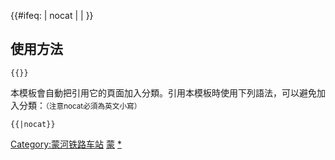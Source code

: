 {{鐵道路線|
| lua = 1
| 模板名稱 = 蒙河铁路
| 名稱 = [[蒙河铁路]]
| 代表色 = #0033c9
| Logo = [[File:China_Railways.svg|17px]]
| 背景顏色 = #FFFFFF
| 車站列表 = 蒙自北 ~ 红河 ~ 长桥海 ~ 蒙自 ~ 朗敞寨 ~ 新现 ~ 屏边 ~ 莲花滩 ~ 瑶山 ~ 马度白 ~ 河口北
|注釋=
}}
<includeonly>{{#ifeq: {{{1}}} | nocat | <!--空--> | [[Category:蒙河铁路车站]] }}</includeonly><noinclude>

==使用方法==
 <nowiki>{{</nowiki>{{PAGENAME}}<nowiki>}}</nowiki>
本模板會自動把引用它的頁面加入分類。引用本模板時使用下列語法，可以避免加入分類：<small>（注意nocat必須為英文小寫）</small>
 <nowiki>{{</nowiki>{{PAGENAME}}<nowiki>|nocat}}</nowiki>
[[Category:中國鐵路路線模板|蒙]]
[[Category:蒙河铁路车站|*]]
</noinclude>